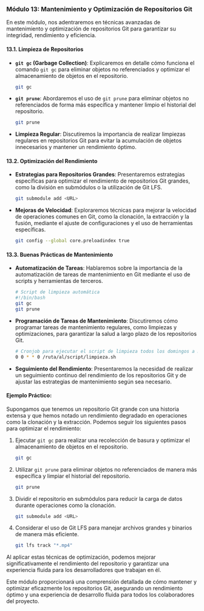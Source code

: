 ### Módulo 13: Mantenimiento y Optimización de Repositorios Git

En este módulo, nos adentraremos en técnicas avanzadas de mantenimiento y optimización de repositorios Git para garantizar su integridad, rendimiento y eficiencia.

#### 13.1. Limpieza de Repositorios

- **`git gc` (Garbage Collection)**: Explicaremos en detalle cómo funciona el comando `git gc` para eliminar objetos no referenciados y optimizar el almacenamiento de objetos en el repositorio.

    ```bash
    git gc
    ```

- **`git prune`**: Abordaremos el uso de `git prune` para eliminar objetos no referenciados de forma más específica y mantener limpio el historial del repositorio.

    ```bash
    git prune
    ```

- **Limpieza Regular**: Discutiremos la importancia de realizar limpiezas regulares en repositorios Git para evitar la acumulación de objetos innecesarios y mantener un rendimiento óptimo.

#### 13.2. Optimización del Rendimiento

- **Estrategias para Repositorios Grandes**: Presentaremos estrategias específicas para optimizar el rendimiento de repositorios Git grandes, como la división en submódulos o la utilización de Git LFS.

    ```bash
    git submodule add <URL>
    ```

- **Mejoras de Velocidad**: Exploraremos técnicas para mejorar la velocidad de operaciones comunes en Git, como la clonación, la extracción y la fusión, mediante el ajuste de configuraciones y el uso de herramientas específicas.

    ```bash
    git config --global core.preloadindex true
    ```

#### 13.3. Buenas Prácticas de Mantenimiento

- **Automatización de Tareas**: Hablaremos sobre la importancia de la automatización de tareas de mantenimiento en Git mediante el uso de scripts y herramientas de terceros.

    ```bash
    # Script de limpieza automática
    #!/bin/bash
    git gc
    git prune
    ```

- **Programación de Tareas de Mantenimiento**: Discutiremos cómo programar tareas de mantenimiento regulares, como limpiezas y optimizaciones, para garantizar la salud a largo plazo de los repositorios Git.

    ```bash
    # Cronjob para ejecutar el script de limpieza todos los domingos a medianoche
    0 0 * * 0 /ruta/al/script/limpieza.sh
    ```

- **Seguimiento del Rendimiento**: Presentaremos la necesidad de realizar un seguimiento continuo del rendimiento de los repositorios Git y de ajustar las estrategias de mantenimiento según sea necesario.

#### Ejemplo Práctico:

Supongamos que tenemos un repositorio Git grande con una historia extensa y que hemos notado un rendimiento degradado en operaciones como la clonación y la extracción. Podemos seguir los siguientes pasos para optimizar el rendimiento:

1. Ejecutar `git gc` para realizar una recolección de basura y optimizar el almacenamiento de objetos en el repositorio.

    ```bash
    git gc
    ```

2. Utilizar `git prune` para eliminar objetos no referenciados de manera más específica y limpiar el historial del repositorio.

    ```bash
    git prune
    ```

3. Dividir el repositorio en submódulos para reducir la carga de datos durante operaciones como la clonación.

    ```bash
    git submodule add <URL>
    ```

4. Considerar el uso de Git LFS para manejar archivos grandes y binarios de manera más eficiente.

    ```bash
    git lfs track "*.mp4"
    ```

Al aplicar estas técnicas de optimización, podemos mejorar significativamente el rendimiento del repositorio y garantizar una experiencia fluida para los desarrolladores que trabajan en él.

Este módulo proporcionará una comprensión detallada de cómo mantener y optimizar eficazmente los repositorios Git, asegurando un rendimiento óptimo y una experiencia de desarrollo fluida para todos los colaboradores del proyecto.